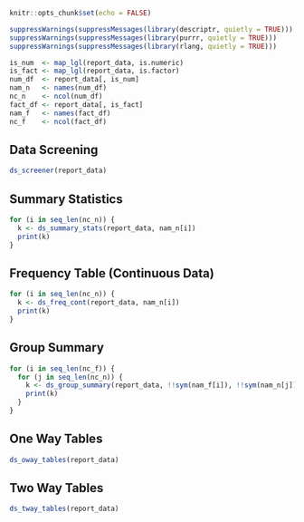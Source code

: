 
```r
knitr::opts_chunk$set(echo = FALSE)
```

```r
suppressWarnings(suppressMessages(library(descriptr, quietly = TRUE)))
suppressWarnings(suppressMessages(library(purrr, quietly = TRUE)))
suppressWarnings(suppressMessages(library(rlang, quietly = TRUE)))
```

```r
is_num  <- map_lgl(report_data, is.numeric)
is_fact <- map_lgl(report_data, is.factor)
num_df  <- report_data[, is_num]
nam_n   <- names(num_df)
nc_n    <- ncol(num_df)
fact_df <- report_data[, is_fact]
nam_f   <- names(fact_df)
nc_f    <- ncol(fact_df)
```

## Data Screening

```r
ds_screener(report_data)
```

## Summary Statistics

```r
for (i in seq_len(nc_n)) {
  k <- ds_summary_stats(report_data, nam_n[i])
  print(k)
}  
```

## Frequency Table (Continuous Data)

```r
for (i in seq_len(nc_n)) {
  k <- ds_freq_cont(report_data, nam_n[i])
  print(k)
}  
```

## Group Summary

```r
for (i in seq_len(nc_f)) {
  for (j in seq_len(nc_n)) {
    k <- ds_group_summary(report_data, !!sym(nam_f[i]), !!sym(nam_n[j]))
    print(k)
  }
}
```

## One Way Tables

```r
ds_oway_tables(report_data)
```

## Two Way Tables

```r
ds_tway_tables(report_data)
```





